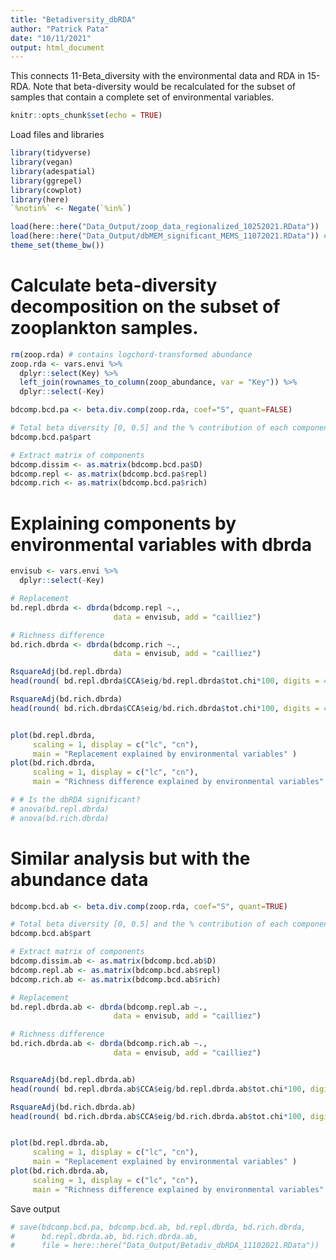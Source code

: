 ```yaml
---
title: "Betadiversity_dbRDA"
author: "Patrick Pata"
date: "10/11/2021"
output: html_document
---
```


This connects 11-Beta_diversity with the environmental data and RDA in 15-RDA. Note that beta-diversity would be recalculated for the subset of samples that contain a complete set of environmental variables.

```r
knitr::opts_chunk$set(echo = TRUE)
```

Load files and libraries
```r
library(tidyverse)
library(vegan)
library(adespatial)
library(ggrepel)
library(cowplot)
library(here)
`%notin%` <- Negate(`%in%`)

load(here::here("Data_Output/zoop_data_regionalized_10252021.RData"))
load(here::here("Data_Output/dbMEM_significant_MEMS_11072021.RData")) # contains the subset envi vars
theme_set(theme_bw())
```

# Calculate beta-diversity decomposition on the subset of zooplankton samples.
```r
rm(zoop.rda) # contains logchord-transformed abundance
zoop.rda <- vars.envi %>% 
  dplyr::select(Key) %>% 
  left_join(rownames_to_column(zoop_abundance, var = "Key")) %>% 
  dplyr::select(-Key)

bdcomp.bcd.pa <- beta.div.comp(zoop.rda, coef="S", quant=FALSE)

# Total beta diversity [0, 0.5] and the % contribution of each component
bdcomp.bcd.pa$part

# Extract matrix of components
bdcomp.dissim <- as.matrix(bdcomp.bcd.pa$D)
bdcomp.repl <- as.matrix(bdcomp.bcd.pa$repl)
bdcomp.rich <- as.matrix(bdcomp.bcd.pa$rich)

```


# Explaining components by environmental variables with dbrda
```r
envisub <- vars.envi %>% 
  dplyr::select(-Key)

# Replacement
bd.repl.dbrda <- dbrda(bdcomp.repl ~., 
                       data = envisub, add = "cailliez")

# Richness difference
bd.rich.dbrda <- dbrda(bdcomp.rich ~., 
                       data = envisub, add = "cailliez")

RsquareAdj(bd.repl.dbrda)
head(round( bd.repl.dbrda$CCA$eig/bd.repl.dbrda$tot.chi*100, digits = 4) )

RsquareAdj(bd.rich.dbrda)
head(round( bd.rich.dbrda$CCA$eig/bd.rich.dbrda$tot.chi*100, digits = 4) )


plot(bd.repl.dbrda,
     scaling = 1, display = c("lc", "cn"),
     main = "Replacement explained by environmental variables" )
plot(bd.rich.dbrda,
     scaling = 1, display = c("lc", "cn"),
     main = "Richness difference explained by environmental variables" )

# # Is the dbRDA significant?
# anova(bd.repl.dbrda)
# anova(bd.rich.dbrda)
```

# Similar analysis but with the abundance data
```r
bdcomp.bcd.ab <- beta.div.comp(zoop.rda, coef="S", quant=TRUE)

# Total beta diversity [0, 0.5] and the % contribution of each component
bdcomp.bcd.ab$part

# Extract matrix of components
bdcomp.dissim.ab <- as.matrix(bdcomp.bcd.ab$D)
bdcomp.repl.ab <- as.matrix(bdcomp.bcd.ab$repl)
bdcomp.rich.ab <- as.matrix(bdcomp.bcd.ab$rich)

# Replacement
bd.repl.dbrda.ab <- dbrda(bdcomp.repl.ab ~., 
                       data = envisub, add = "cailliez")

# Richness difference
bd.rich.dbrda.ab <- dbrda(bdcomp.rich.ab ~., 
                       data = envisub, add = "cailliez")


RsquareAdj(bd.repl.dbrda.ab)
head(round( bd.repl.dbrda.ab$CCA$eig/bd.repl.dbrda.ab$tot.chi*100, digits = 4) )

RsquareAdj(bd.rich.dbrda.ab)
head(round( bd.rich.dbrda.ab$CCA$eig/bd.rich.dbrda.ab$tot.chi*100, digits = 4) )


plot(bd.repl.dbrda.ab,
     scaling = 1, display = c("lc", "cn"),
     main = "Replacement explained by environmental variables" )
plot(bd.rich.dbrda.ab,
     scaling = 1, display = c("lc", "cn"),
     main = "Richness difference explained by environmental variables" )
```

Save output
```r
# save(bdcomp.bcd.pa, bdcomp.bcd.ab, bd.repl.dbrda, bd.rich.dbrda,
#      bd.repl.dbrda.ab, bd.rich.dbrda.ab,
#      file = here::here("Data_Output/Betadiv_dbRDA_11102021.RData"))
```


